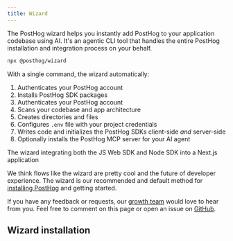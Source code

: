 ```yaml
---
title: Wizard 
---
```




The PostHog wizard helps you instantly add PostHog to your application codebase using AI. It's an agentic CLI tool that handles the entire PostHog installation and integration process on your behalf.

```bash
npx @posthog/wizard
```

With a single command, the wizard automatically: 

1. Authenticates your PostHog account
2. Installs PostHog SDK packages
3. Authenticates your PostHog account
4. Scans your codebase and app architecture
5. Creates directories and files
7. Configures `.env` file with your project credentials 
6. Writes code and initializes the PostHog SDKs client-side *and* server-side
8. Optionally installs the PostHog MCP server for your AI agent

<ProductVideo
    videoLight= "https://res.cloudinary.com/dmukukwp6/video/upload/ai_wizard_install_cursor_331d174d75.mp4" 
    alt="AI wizard install in Cursor" 
    classes="rounded"
    autoPlay={false}
/>

<Caption>
The wizard integrating both the JS Web SDK and Node SDK into a Next.js application
</Caption>


We think flows like the wizard are pretty cool and the future of developer experience. The wizard is our recommended and default method for [installing PostHog](/docs/getting-started/install?tab=wizard) and getting started. 

If you have any feedback or requests, our [growth team](/teams/growth) would love to hear from you. Feel free to comment on this page or open an issue on [GitHub](https://github.com/PostHog/wizard/issues).

## Wizard installation

<WizardInstall />